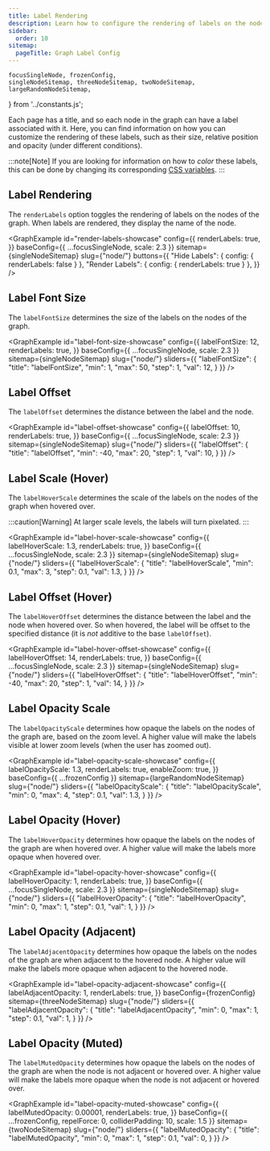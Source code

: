 ```yaml
---
title: Label Rendering
description: Learn how to configure the rendering of labels on the nodes of the graph.
sidebar:
  order: 10
sitemap:
  pageTitle: Graph Label Config
---
```


	focusSingleNode, frozenConfig,
	singleNodeSitemap, threeNodeSitemap, twoNodeSitemap, largeRandomNodeSitemap,
} from '../constants.js';

Each page has a title, and so each node in the graph can have a label associated with it.
Here, you can find information on how you can customize the rendering of these labels, such as
their size, relative position and opacity (under different conditions).

:::note[Note]
If you are looking for information on how to _color_ these labels,
this can be done by changing its corresponding [CSS variables](/starlight-site-graph/configuration/css/variables#labels).
:::

## Label Rendering

The `renderLabels` option toggles the rendering of labels on the nodes of the graph. When labels are rendered, they display the name of the node.

<GraphExample id="render-labels-showcase" config={{
	renderLabels: true,
}} baseConfig={{ ...focusSingleNode, scale: 2.3 }} sitemap={singleNodeSitemap} slug={"node/"}
	buttons={{
		"Hide Labels": { config: { renderLabels: false } },
		"Render Labels": { config: { renderLabels: true } },
	}}
/>

## Label Font Size

The `labelFontSize` determines the size of the labels on the nodes of the graph.

<GraphExample id="label-font-size-showcase" config={{
	labelFontSize: 12,
	renderLabels: true,
}} baseConfig={{ ...focusSingleNode, scale: 2.3 }} sitemap={singleNodeSitemap} slug={"node/"} sliders={{
	"labelFontSize": {
		"title": "labelFontSize",
		"min": 1,
		"max": 50,
		"step": 1,
		"val": 12,
	}
}} />


## Label Offset

The `labelOffset` determines the distance between the label and the node.

<GraphExample id="label-offset-showcase" config={{
	labelOffset: 10,
	renderLabels: true,
}} baseConfig={{ ...focusSingleNode, scale: 2.3 }} sitemap={singleNodeSitemap} slug={"node/"} sliders={{
	"labelOffset": {
		"title": "labelOffset",
		"min": -40,
		"max": 20,
		"step": 1,
		"val": 10,
	}
}} />

## Label Scale (Hover)

The `labelHoverScale` determines the scale of the labels on the nodes of the graph when hovered over.

:::caution[Warning]
At larger scale levels, the labels will turn pixelated.
:::

<GraphExample id="label-hover-scale-showcase" config={{
	labelHoverScale: 1.3,
	renderLabels: true,
}} baseConfig={{ ...focusSingleNode, scale: 2.3 }} sitemap={singleNodeSitemap} slug={"node/"} sliders={{
	"labelHoverScale": {
		"title": "labelHoverScale",
		"min": 0.1,
		"max": 3,
		"step": 0.1,
		"val": 1.3,
	}
}} />

## Label Offset (Hover)

The `labelHoverOffset` determines the distance between the label and the node when hovered over.
So when hovered, the label will be offset to the specified distance (it is _not_ additive to the base `labelOffset`).

<GraphExample id="label-hover-offset-showcase" config={{
	labelHoverOffset: 14,
	renderLabels: true,
}} baseConfig={{ ...focusSingleNode, scale: 2.3 }} sitemap={singleNodeSitemap} slug={"node/"} sliders={{
	"labelHoverOffset": {
		"title": "labelHoverOffset",
		"min": -40,
		"max": 20,
		"step": 1,
		"val": 14,
	}
}} />

## Label Opacity Scale

The `labelOpacityScale` determines how opaque the labels on the nodes of the graph are, based on the zoom level.
A higher value will make the labels visible at lower zoom levels (when the user has zoomed out).

<GraphExample id="label-opacity-scale-showcase" config={{
	labelOpacityScale: 1.3,
	renderLabels: true,
	enableZoom: true,
}} baseConfig={{ ...frozenConfig }} sitemap={largeRandomNodeSitemap} slug={"node/"} sliders={{
	"labelOpacityScale": {
		"title": "labelOpacityScale",
		"min": 0,
		"max": 4,
		"step": 0.1,
		"val": 1.3,
	}
}} />


## Label Opacity (Hover)

The `labelHoverOpacity` determines how opaque the labels on the nodes of the graph are when hovered over.
A higher value will make the labels more opaque when hovered over.

<GraphExample id="label-opacity-hover-showcase" config={{
	labelHoverOpacity: 1,
	renderLabels: true,
}} baseConfig={{ ...focusSingleNode, scale: 2.3 }} sitemap={singleNodeSitemap} slug={"node/"} sliders={{
	"labelHoverOpacity": {
		"title": "labelHoverOpacity",
		"min": 0,
		"max": 1,
		"step": 0.1,
		"val": 1,
	}
}} />


## Label Opacity (Adjacent)

The `labelAdjacentOpacity` determines how opaque the labels on the nodes of the graph are when adjacent to the hovered node.
A higher value will make the labels more opaque when adjacent to the hovered node.

<GraphExample id="label-opacity-adjacent-showcase" config={{
	labelAdjacentOpacity: 1,
	renderLabels: true,
}} baseConfig={frozenConfig} sitemap={threeNodeSitemap} slug={"node/"} sliders={{
	"labelAdjacentOpacity": {
		"title": "labelAdjacentOpacity",
		"min": 0,
		"max": 1,
		"step": 0.1,
		"val": 1,
	}
}} />

## Label Opacity (Muted)

The `labelMutedOpacity` determines how opaque the labels on the nodes of the graph are when the node is not adjacent or hovered over.
A higher value will make the labels more opaque when the node is not adjacent or hovered over.

<GraphExample id="label-opacity-muted-showcase" config={{
	labelMutedOpacity: 0.00001,
	renderLabels: true,
}} baseConfig={{ ...frozenConfig, repelForce: 0, colliderPadding: 10, scale: 1.5 }} sitemap={twoNodeSitemap} slug={"node/"} sliders={{
	"labelMutedOpacity": {
		"title": "labelMutedOpacity",
		"min": 0,
		"max": 1,
		"step": 0.1,
		"val": 0,
	}
}} />
